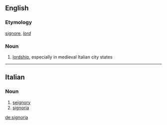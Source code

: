 ==English==

===Etymology===
{{L.}} [[signore]], ''[[lord]]''

===Noun===
{{wikipedia}}
{{en-noun|-}}

# [[lordship]], especially in medieval Italian city states

----
==Italian==

===Noun===
{{wikipedia|Signoria cittadina|lang=it}}
{{it-noun|signori|f|a|e}}

# [[seignory]]
# [[#English|signoria]]

[[de:signoria]]